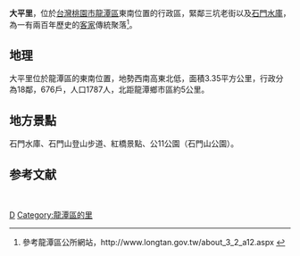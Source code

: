 {{Infobox ROC Village or Li
| City/CountyName = 桃園市
| DivName         = 龍潭區
| Village/LiName  = 大平
| Village/Li      = 里
| AreaTotal       = 3.35
| HouseholdTotal  = 676
| PopTotal        = 1,787
| YearMonth       = 2014年12月
| Head            = 鍾國鉉
| Sub             = 18
| Neighbors       = [[三坑里|三坑里]]、[[三林里|三林里]]；[[大溪區|大溪區]][[義和里_(大溪區)|義和里]]；[[臺灣省|臺灣省]][[新竹縣|新竹縣]][[關西鎮_(臺灣)|關西鎮]]東山里
| MapLocation     = Da-ping Village Location Map.png
| Map size        = 200px
| Address         =
| DataSource      =
}}
'''大平里'''，位於[[台灣|台灣]][[桃園市|桃園市]][[龍潭區_(台灣)|龍潭區]]東南位置的行政區，緊鄰三坑老街以及[[石門水庫_(臺灣)|石門水庫]]，為一有兩百年歷史的[[客家|客家]]傳統聚落<ref>參考龍潭區公所網站，http://www.longtan.gov.tw/about_3_2_a12.aspx {{Wayback|url=http://www.longtan.gov.tw/about_3_2_a12.aspx |date=20080203230031 }}</ref>。

==地理==
大平里位於龍潭區的東南位置，地勢西南高東北低，面積3.35平方公里，行政分為18鄰，676戶，人口1787人，北距龍潭鄉市區約5公里。

==地方景點==
石門水庫、石門山登山步道、紅橋景點、公11公園（石門山公園）。

==参考文献==
<div class="references-small">
<references />
</div>
<br>

{{tw-geo-stub}}

{{桃園市龍潭區}}

[[Category:龍潭區_(臺灣)|D]]
[[Category:龍潭區的里|Category:龍潭區的里]]